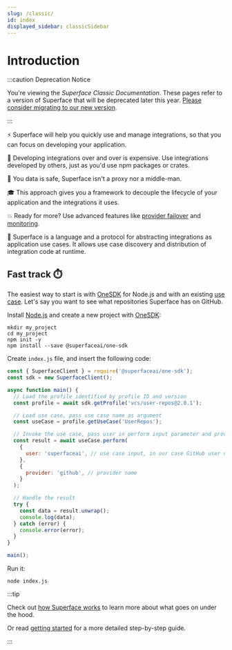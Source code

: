 ```yaml
---
slug: /classic/
id: index
displayed_sidebar: classicSidebar
---
```


# Introduction

:::caution Deprecation Notice

You're viewing the _Superface Classic Documentation_. These pages refer to a version of Superface that will be deprecated later this year. [Please consider migrating to our new version](../../docs).

:::

⚡️ Superface will help you quickly use and manage integrations, so that you can focus on developing your application.

💸 Developing integrations over and over is expensive. Use integrations developed by others, just as you'd use npm packages or crates.

🔐 You data is safe, Superface isn't a proxy nor a middle-man.

🎓 This approach gives you a framework to decouple the lifecycle of your application and the integrations it uses.

💥 Ready for more? Use advanced features like [provider failover](./guides/using-multiple-providers.mdx#failover) and [monitoring](./guides/integrations-monitoring.mdx).

🧐 Superface is a language and a protocol for abstracting integrations as application use cases. It allows use case discovery and distribution of integration code at runtime.

## Fast track ⏱️

The easiest way to start is with [OneSDK](https://github.com/superfaceai/one-sdk-js) for Node.js and with an existing [use case](../reference/glossary.md#usecase). Let's say you want to see what repositories Superface has on GitHub.

Install [Node.js](https://nodejs.org/en/download/) and create a new project with [OneSDK](https://github.com/superfaceai/one-sdk-js):

```shell
mkdir my_project
cd my_project
npm init -y
npm install --save @superfaceai/one-sdk
```

Create `index.js` file, and insert the following code:

```js
const { SuperfaceClient } = require('@superfaceai/one-sdk');
const sdk = new SuperfaceClient();

async function main() {
  // Load the profile identified by profile ID and version
  const profile = await sdk.getProfile('vcs/user-repos@2.0.1');

  // Load use case, pass use case name as argument
  const useCase = profile.getUseCase('UserRepos');

  // Invoke the use case, pass user in perform input parameter and provider name in perform options
  const result = await useCase.perform(
    {
      user: 'superfaceai', // use case input, in our case GitHub user name
    },
    {
      provider: 'github', // provider name
    }
  );

  // Handle the result
  try {
    const data = result.unwrap();
    console.log(data);
  } catch (error) {
    console.error(error);
  }
}

main();
```

Run it:

```shell
node index.js
```

:::tip

Check out [how Superface works](../how-superface-works.mdx) to learn more about what goes on under the hood.

Or read [getting started](../getting-started.mdx) for a more detailed step-by-step guide.

:::
